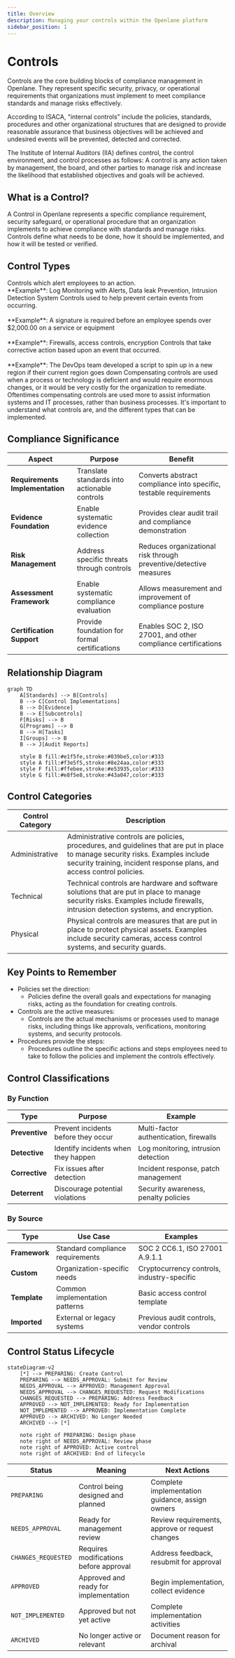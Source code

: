 ```yaml
---
title: Overview
description: Managing your controls within the Openlane platform
sidebar_position: 1
---
```



# Controls

Controls are the core building blocks of compliance management in Openlane. They represent specific security, privacy, or operational requirements that organizations must implement to meet compliance standards and manage risks effectively.

According to ISACA, "internal controls" include the policies, standards, procedures and other organizational structures that are designed to provide reasonable assurance that business objectives will be achieved and undesired events will be prevented, detected and corrected.

The Institute of Internal Auditors (IIA) defines control, the control environment, and control processes as follows: A control is any action taken by management, the board, and other parties to manage risk and increase the likelihood that established objectives and goals will be achieved.

## What is a Control?

A Control in Openlane represents a specific compliance requirement, security safeguard, or operational procedure that an organization implements to achieve compliance with standards and manage risks. Controls define what needs to be done, how it should be implemented, and how it will be tested or verified.

## Control Types

<Tabs className="unique-tabs">
  <TabItem value="Detective" label="Detective">
    Controls which alert employees to an action.
    <br/>
    **Example**: Log Monitoring with Alerts, Data leak Prevention, Intrusion Detection System
  </TabItem>
  <TabItem value="Preventative" label="Preventative">
    Controls used to help prevent certain events from occurring.<br/>
    <br/>
    **Example**: A signature is required before an employee spends over $2,000.00 on a service or equipment<br/>
    <br/>
    **Example**: Firewalls, access controls, encryption
  </TabItem>
  <TabItem value="Corrective" label="Corrective">
    Controls that take corrective action based upon an event that occurred.<br/>
    <br/>
    **Example**: The DevOps team developed a script to spin up in a new region if their current region goes down
  </TabItem>
    <TabItem value="Compensating" label="Compensating">
    Compensating controls are used when a process or technology is deficient and would require enormous changes, or it would be very costly for the organization to remediate. Oftentimes compensating controls are used more to assist information systems and IT processes, rather than business processes. It's important to understand what controls are, and the different types that can be implemented.
  </TabItem>
</Tabs>

## Compliance Significance

| Aspect | Purpose | Benefit |
|--------|---------|----------|
| **Requirements Implementation** | Translate standards into actionable controls | Converts abstract compliance into specific, testable requirements |
| **Evidence Foundation** | Enable systematic evidence collection | Provides clear audit trail and compliance demonstration |
| **Risk Management** | Address specific threats through controls | Reduces organizational risk through preventive/detective measures |
| **Assessment Framework** | Enable systematic compliance evaluation | Allows measurement and improvement of compliance posture |
| **Certification Support** | Provide foundation for formal certifications | Enables SOC 2, ISO 27001, and other compliance certifications |

## Relationship Diagram

```mermaid
graph TD
    A[Standards] --> B[Controls]
    B --> C[Control Implementations]
    B --> D[Evidence]
    B --> E[Subcontrols]
    F[Risks] --> B
    G[Programs] --> B
    B --> H[Tasks]
    I[Groups] --> B
    B --> J[Audit Reports]

    style B fill:#e1f5fe,stroke:#039be5,color:#333
    style A fill:#f3e5f5,stroke:#8e24aa,color:#333
    style F fill:#ffebee,stroke:#e53935,color:#333
    style G fill:#e8f5e8,stroke:#43a047,color:#333
```


## Control Categories

| **Control Category** | **Description** |
| --------------------- | --------------- |
| Administrative         | Administrative controls are policies, procedures, and guidelines that are put in place to manage security risks. Examples include security training, incident response plans, and access control policies. |
| Technical             | Technical controls are hardware and software solutions that are put in place to manage security risks. Examples include firewalls, intrusion detection systems, and encryption. |
| Physical              | Physical controls are measures that are put in place to protect physical assets. Examples include security cameras, access control systems, and security guards. |

## Key Points to Remember

* Policies set the direction:
    * Policies define the overall goals and expectations for managing risks, acting as the foundation for creating controls.
* Controls are the active measures:
    * Controls are the actual mechanisms or processes used to manage risks, including things like approvals, verifications, monitoring systems, and security protocols.
* Procedures provide the steps:
    * Procedures outline the specific actions and steps employees need to take to follow the policies and implement the controls effectively.

## Control Classifications

### By Function
| Type | Purpose | Example |
|------|---------|----------|
| **Preventive** | Prevent incidents before they occur | Multi-factor authentication, firewalls |
| **Detective** | Identify incidents when they happen | Log monitoring, intrusion detection |
| **Corrective** | Fix issues after detection | Incident response, patch management |
| **Deterrent** | Discourage potential violations | Security awareness, penalty policies |

### By Source
| Type | Use Case | Examples |
|------|----------|----------|
| **Framework** | Standard compliance requirements | SOC 2 CC6.1, ISO 27001 A.9.1.1 |
| **Custom** | Organization-specific needs | Cryptocurrency controls, industry-specific |
| **Template** | Common implementation patterns | Basic access control template |
| **Imported** | External or legacy systems | Previous audit controls, vendor controls |

## Control Status Lifecycle

```mermaid
stateDiagram-v2
    [*] --> PREPARING: Create Control
    PREPARING --> NEEDS_APPROVAL: Submit for Review
    NEEDS_APPROVAL --> APPROVED: Management Approval
    NEEDS_APPROVAL --> CHANGES_REQUESTED: Request Modifications
    CHANGES_REQUESTED --> PREPARING: Address Feedback
    APPROVED --> NOT_IMPLEMENTED: Ready for Implementation
    NOT_IMPLEMENTED --> APPROVED: Implementation Complete
    APPROVED --> ARCHIVED: No Longer Needed
    ARCHIVED --> [*]

    note right of PREPARING: Design phase
    note right of NEEDS_APPROVAL: Review phase
    note right of APPROVED: Active control
    note right of ARCHIVED: End of lifecycle
```

| Status | Meaning | Next Actions |
|--------|---------|-------------|
| `PREPARING` | Control being designed and planned | Complete implementation guidance, assign owners |
| `NEEDS_APPROVAL` | Ready for management review | Review requirements, approve or request changes |
| `CHANGES_REQUESTED` | Requires modifications before approval | Address feedback, resubmit for approval |
| `APPROVED` | Approved and ready for implementation | Begin implementation, collect evidence |
| `NOT_IMPLEMENTED` | Approved but not yet active | Complete implementation activities |
| `ARCHIVED` | No longer active or relevant | Document reason for archival |
